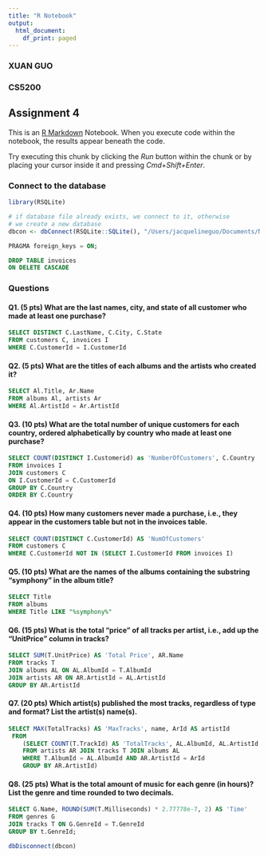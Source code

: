 ```yaml
---
title: "R Notebook"
output:
  html_document:
    df_print: paged
---
```

### XUAN GUO
### CS5200

## Assignment 4

This is an [R Markdown](http://rmarkdown.rstudio.com) Notebook. When you execute code within the notebook, the results appear beneath the code. 

Try executing this chunk by clicking the *Run* button within the chunk or by placing your cursor inside it and pressing *Cmd+Shift+Enter*. 

### Connect to the database

```r
library(RSQLite)

# if database file already exists, we connect to it, otherwise
# we create a new database
dbcon <- dbConnect(RSQLite::SQLite(), "/Users/jacquelineguo/Documents/NEU/sqlite/MediaDB.db")
```

```sql
PRAGMA foreign_keys = ON;
```

```sql
DROP TABLE invoices
ON DELETE CASCADE
```

### Questions

#### Q1. (5 pts) What are the last names, city, and state of all customer who made at least one purchase?

```sql
SELECT DISTINCT C.LastName, C.City, C.State
FROM customers C, invoices I
WHERE C.CustomerId = I.CustomerId
```

#### Q2. (5 pts) What are the titles of each albums and the artists who created it?

```sql
SELECT Al.Title, Ar.Name
FROM albums Al, artists Ar
WHERE Al.ArtistId = Ar.ArtistId
```

#### Q3. (10 pts) What are the total number of unique customers for each country, ordered alphabetically by country who made at least one purchase?

```sql
SELECT COUNT(DISTINCT I.Customerid) as 'NumberOfCustomers', C.Country
FROM invoices I
JOIN customers C
ON I.CustomerId = C.CustomerId
GROUP BY C.Country
ORDER BY C.Country
```

#### Q4. (10 pts) How many customers never made a purchase, i.e., they appear in the customers table but not in the invoices table.

```sql
SELECT COUNT(DISTINCT C.CustomerId) AS 'NumOfCustomers'
FROM customers C
WHERE C.CustomerId NOT IN (SELECT I.CustomerId FROM invoices I)
```

#### Q5. (10 pts) What are the names of the albums containing the substring "symphony" in the album title?

```sql
SELECT Title
FROM albums
WHERE Title LIKE "%symphony%"
```

#### Q6. (15 pts) What is the total "price" of all tracks per artist, i.e., add up the "UnitPrice" column in tracks?

```sql
SELECT SUM(T.UnitPrice) AS 'Total Price', AR.Name
FROM tracks T
JOIN albums AL ON AL.AlbumId = T.AlbumId
JOIN artists AR ON AR.ArtistId = AL.ArtistId
GROUP BY AR.ArtistId
```

#### Q7. (20 pts) Which artist(s) published the most tracks, regardless of type and format? List the artist(s) name(s).

```sql
SELECT MAX(TotalTracks) AS 'MaxTracks', name, ArId AS artistId
 FROM
    (SELECT COUNT(T.TrackId) AS 'TotalTracks', AL.AlbumId, AL.ArtistId AS 'ArId', AR.Name AS name
    FROM artists AR JOIN tracks T JOIN albums AL
    WHERE T.AlbumId = AL.AlbumId AND AR.ArtistId = ArId
    GROUP BY AR.ArtistId)
```


#### Q8. (25 pts) What is the total amount of music for each genre (in hours)? List the genre and time rounded to two decimals.

```sql
SELECT G.Name, ROUND(SUM(T.Milliseconds) * 2.77778e-7, 2) AS 'Time'
FROM genres G
JOIN tracks T ON G.GenreId = T.GenreId
GROUP BY t.GenreId;
```

```r
dbDisconnect(dbcon)
```


